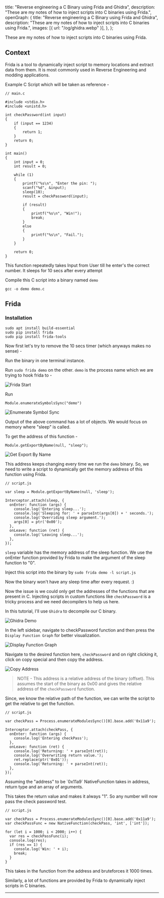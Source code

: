   title: "Reverse engineering a C Binary using Frida and Ghidra",
  description:
    "These are my notes of how to inject scripts into C binaries using Frida.",
  openGraph: {
    title: "Reverse engineering a C Binary using Frida and Ghidra",
    description:
      "These are my notes of how to inject scripts into C binaries using Frida.",
    images: [{ url: "/og/ghidra.webp" }],
  },
};

These are my notes of how to inject scripts into C binaries using Frida.

## Context

Frida is a tool to dynamically inject script to memory locations and extract data from them. It is most commonly used in Reverse Engineering and modding applications.

Example C Script which will be taken as reference -

```
// main.c

#include <stdio.h>
#include <unistd.h>

int checkPassword(int input)
{
    if (input == 1234)
    {
        return 1;
    }
    return 0;
}

int main()
{
    int input = 0;
    int result = 0;

    while (1)
    {
        printf("%s\n", "Enter the pin: ");
        scanf("%d", &input);
        sleep(10);
        result = checkPassword(input);

        if (result)
        {
            printf("%s\n", "Win!");
            break;
        }
        else
        {
            printf("%s\n", "Fail.");
        }
    }

    return 0;
}
```

<Caption>
  This function repeatedly takes Input from User till he enter's the correct
  number. It sleeps for 10 secs after every attempt
</Caption>

Compile this C script into a binary named `demo`

```
gcc -o demo demo.c
```

## Frida

### Installation

```
sudo apt install build-essential
sudo pip install frida
sudo pip install frida-tools
```

Now first let's try to remove the 10 secs timer (which anyways makes no sense) -

Run the binary in one terminal instance.

Run `sudo frida demo` on the other. `demo` is the process name which we are trying to hook frida to -

![Frida Start](/fridastart.png)

Run

```
Module.enumerateSymbolsSync("demo")
```

![Enumerate Symbol Sync](/enumeratesymbolsync.png)

<Caption>
  Output of the above command has a lot of objects. We would focus on memory
  where "sleep" is called.
</Caption>

To get the address of this function -

```
Module.getExportByName(null, "sleep");
```

![Get Export By Name](/getexportbyname.png)

This address keeps changing every time we run the `demo` binary. So, we need to write a script to dynamically get the memory address of this function using Frida.

```
// script.js

var sleep = Module.getExportByName(null, 'sleep');

Interceptor.attach(sleep, {
  onEnter: function (args) {
    console.log('Entering sleep...');
    console.log('Sleeping for: ' + parseInt(args[0]) + ' seconds.');
    console.log('Overriding sleep argument.');
    args[0] = ptr('0x00');
  },
  onLeave: function (ret) {
    console.log('Leaving sleep...');
  },
});
```

`sleep` variable has the memory address of the sleep function.
We use the onEnter function provided by Frida to make the argument of the sleep function to "0".

Inject this script into the binary by `sudo frida demo -l script.js`

Now the binary won't have any sleep time after every request. :)

Now the issue is we could only get the addresses of the functions that are present in C. Injecting scripts in custom functions like `checkPassword` is a tricky process and we need decompilers to help us here.

In this tutorial, I'll use `Ghidra` to decompile our C binary.

![Ghidra Demo](/ghidrademo.png)

In the left sidebar, navigate to checkPassword function and then press the `Display Function Graph` for better visualization.

![Display Function Graph](/functiongraph.png)

Navigate to the desired function here, `checkPassword` and on right clicking it, click on copy special and then copy the address.

![Copy Address](/copyaddress.png)

> NOTE -
> This address is a relative address of the binary (offset).
> This assumes the start of the binary as 0x00 and gives the relative address of the `checkPassword` function.

Since, we know the relative path of the function, we can write the script to get the relative to get the function.

```
// script.js

var checkPass = Process.enumerateModulesSync()[0].base.add('0x11a9');

Interceptor.attach(checkPass, {
  onEnter: function (args) {
    console.log('Entering checkPass');
  },
  onLeave: function (ret) {
    console.log('Returning: ' + parseInt(ret));
    console.log('Overwriting return value.');
    ret.replace(ptr('0x01'));
    console.log('Returning: ' + parseInt(ret));
  },
});
```

<Caption>
  Assuming the "address" to be `0x11a9` NativeFunction takes in address, return
  type and an array of arguments.
</Caption>

This takes the return value and makes it always "1". So any number will now pass the check password test.

```
// script.js

var checkPass = Process.enumerateModulesSync()[0].base.add('0x11a9');
var checkPassFunc = new NativeFunction(checkPass, 'int', ['int']);

for (let i = 1000; i < 2000; i++) {
  var res = checkPassFunc(i);
  console.log(res);
  if (res == 1) {
    console.log('Win: ' + i);
    break;
  }
}
```

This takes in the function from the address and bruteforces it 1000 times.

Similarly, a lot of functions are provided by Frida to dynamically inject scripts in C binaries.

---
